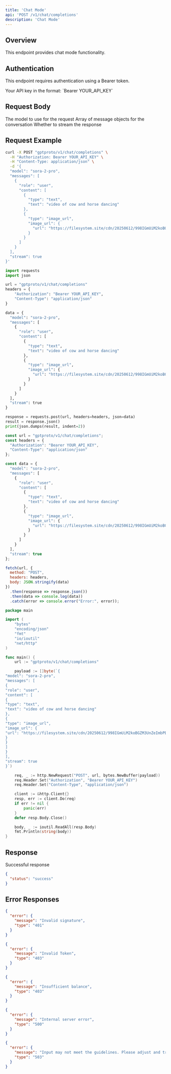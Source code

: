 ```yaml
---
title: 'Chat Mode'
api: 'POST /v1/chat/completions'
description: 'Chat Mode'
---
```


## Overview

This endpoint provides chat mode functionality.

## Authentication

This endpoint requires authentication using a Bearer token.

<ParamField header="Authorization" type="string" required default="sk-***********">
  Your API key in the format: `Bearer YOUR_API_KEY`
</ParamField>

## Request Body

<ParamField body="model" type="string" required default="sora-2-pro">
  The model to use for the request
</ParamField>

<ParamField body="messages" type="array" required default="[{&quot;role&quot;: &quot;user&quot;, &quot;content&quot;: [{&quot;type&quot;: &quot;text&quot;, &quot;text&quot;: &quot;video of cow and horse dancing&quot;}, {&quot;type&quot;: &quot;image_url&quot;, &quot;image_url&quot;: {&quot;url&quot;: &quot;https://filesystem.site/cdn/20250612/998IGmUiM2koBGZM3UnZeImbPBNIUL.png&quot;}}]}]">
  Array of message objects for the conversation
</ParamField>

<ParamField body="stream" type="boolean"  default="true">
  Whether to stream the response
</ParamField>

## Request Example

<CodeGroup>

```bash cURL
curl -X POST "gptproto/v1/chat/completions" \
  -H "Authorization: Bearer YOUR_API_KEY" \
  -H "Content-Type: application/json" \
  -d '{
  "model": "sora-2-pro",
  "messages": [
    {
      "role": "user",
      "content": [
        {
          "type": "text",
          "text": "video of cow and horse dancing"
        },
        {
          "type": "image_url",
          "image_url": {
            "url": "https://filesystem.site/cdn/20250612/998IGmUiM2koBGZM3UnZeImbPBNIUL.png"
          }
        }
      ]
    }
  ],
  "stream": true
}'
```

```python Python
import requests
import json

url = "gptproto/v1/chat/completions"
headers = {
    "Authorization": "Bearer YOUR_API_KEY",
    "Content-Type": "application/json"
}

data = {
  "model": "sora-2-pro",
  "messages": [
    {
      "role": "user",
      "content": [
        {
          "type": "text",
          "text": "video of cow and horse dancing"
        },
        {
          "type": "image_url",
          "image_url": {
            "url": "https://filesystem.site/cdn/20250612/998IGmUiM2koBGZM3UnZeImbPBNIUL.png"
          }
        }
      ]
    }
  ],
  "stream": true
}

response = requests.post(url, headers=headers, json=data)
result = response.json()
print(json.dumps(result, indent=2))
```

```javascript JavaScript
const url = "gptproto/v1/chat/completions";
const headers = {
  "Authorization": "Bearer YOUR_API_KEY",
  "Content-Type": "application/json"
};

const data = {
  "model": "sora-2-pro",
  "messages": [
    {
      "role": "user",
      "content": [
        {
          "type": "text",
          "text": "video of cow and horse dancing"
        },
        {
          "type": "image_url",
          "image_url": {
            "url": "https://filesystem.site/cdn/20250612/998IGmUiM2koBGZM3UnZeImbPBNIUL.png"
          }
        }
      ]
    }
  ],
  "stream": true
};

fetch(url, {
  method: "POST",
  headers: headers,
  body: JSON.stringify(data)
})
  .then(response => response.json())
  .then(data => console.log(data))
  .catch(error => console.error("Error:", error));
```

```go Go
package main

import (
    "bytes"
    "encoding/json"
    "fmt"
    "io/ioutil"
    "net/http"
)

func main() {
    url := "gptproto/v1/chat/completions"

    payload := []byte(`{
"model": "sora-2-pro",
"messages": [
{
"role": "user",
"content": [
{
"type": "text",
"text": "video of cow and horse dancing"
},
{
"type": "image_url",
"image_url": {
"url": "https://filesystem.site/cdn/20250612/998IGmUiM2koBGZM3UnZeImbPBNIUL.png"
}
}
]
}
],
"stream": true
}`)

    req, _ := http.NewRequest("POST", url, bytes.NewBuffer(payload))
    req.Header.Set("Authorization", "Bearer YOUR_API_KEY")
    req.Header.Set("Content-Type", "application/json")

    client := &http.Client{}
    resp, err := client.Do(req)
    if err != nil {
        panic(err)
    }
    defer resp.Body.Close()

    body, _ := ioutil.ReadAll(resp.Body)
    fmt.Println(string(body))
}
```

</CodeGroup>

## Response

<ResponseField name="Success" type="200">
  Successful response

```json
{
  "status": "success"
}
```
</ResponseField>

## Error Responses

<ResponseExample>

```json 401 - Invalid signature
{
  "error": {
    "message": "Invalid signature",
    "type": "401"
  }
}
```

```json 403 - Invalid Token
{
  "error": {
    "message": "Invalid Token",
    "type": "403"
  }
}
```

```json 403 - Insufficient balance
{
  "error": {
    "message": "Insufficient balance",
    "type": "403"
  }
}
```

```json 500 - Internal server error
{
  "error": {
    "message": "Internal server error",
    "type": "500"
  }
}
```

```json 503 - Content policy violation
{
  "error": {
    "message": "Input may not meet the guidelines. Please adjust and try again.",
    "type": "503"
  }
}
```

</ResponseExample>

